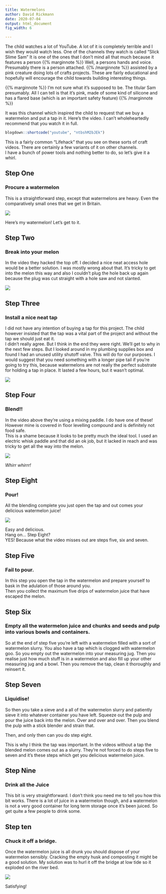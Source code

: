 ```yaml
---
title: Watermelons
author: David Rickmann
date: 2020-07-04
output: html_document
fig_width: 6

---
```



The child watches a lot of YouTube. A lot of it is completely terrible and I wish they would watch less.
One of the channels they watch is called "Slick Slime Sam" It is one of the ones that I don't mind all that much because it features a person {{% marginnote %}} Well, a persons hands and voice. Presumably there is a person attached.  {{% /marginnote %}} assisted by a pink creature  doing lots of crafts projects. These are fairly educational and hopefully will encourage the child towards building interesting things. 

{{% marginnote %}} I'm not sure what it's supposed to be. The titular Sam presumably. All I can tell is that it's pink, made of some kind of silicone and has a flared base (which is an important safety feature)  {{% /marginnote %}}

It was this channel which inspired the child to request that we buy a watermelon and put a tap in it.
Here's the video. I can't wholeheartedly recommend that you watch it in full. 


```r
blogdown::shortcode("youtube", "ntbshM2bJEk")
```

This is a fairly common "Lifehack" that you see on these sorts of craft videos. There are certainly a few variants of it on other channels.  
I have a bunch of power tools and nothing better to do, so let's give it a whirl.


## Step One
### Procure a watermelon

This is a straightforward step, except that watermelons are heavy. Even the comparatively small ones that we get in Britain.

![](/img/watermelon/melon.jpg)

Here's my watermelon! Let's get to it.


## Step Two
### Break into your melon

In the video they hacked the top off. I decided a nice neat access hole would be a better solution.
I was mostly wrong about that. It's tricky to get into the melon this way and also I couldn't plug the hole back up again because the plug was cut straight with a hole saw and not slanted.

![](/img/watermelon/hole.jpg)

## Step Three
### Install a nice neat tap

I did not have any intention of buying a tap for this project. The child however insisted that the tap was a vital part of the project and without the tap we should just eat it.  
I didn't really agree. But I think in the end they were right.
We'll get to why in the next few steps. But I looked around in my plumbing supplies box and found I had an unused utility shutoff valve. This will do for our purposes.
I would suggest that you need something with a longer pipe tail if you're going to try this, because watermelons are not really the perfect substrate for holding a tap in place. It lasted a few hours, but it wasn't optimal.

![](/img/watermelon/tap.jpg)

## Step Four
### Blend!!

In the video above they're using a mixing paddle. I do have one of these!   
However mine is covered in floor levelling compound and is definitely not food safe.   
This is a shame because it looks to be pretty much the ideal tool. I used an electric whisk paddle and that did an ok job, but it lacked in reach and was tricky to get all the way into the melon. 

![](/img/watermelon/blend.jpg)

*Whirr whirrr!*

## Step Eight
### Pour!

All the blending complete you just open the tap and out comes your delicious watermelon juice!

![](/img/watermelon/pour.jpg)

Easy and delicious.   
Hang on... Step Eight?   
YES! Because what the video misses out are steps five, six and seven.   

## Step Five
### Fail to pour.

In this step you open the tap in the watermelon and prepare yourself to bask in the adulation of those around you.   
Then you collect the maximum five drips of watermelon juice that have escaped the melon.

## Step Six
### Empty all the watermelon juice and chunks and seeds and pulp into various bowls and containers.

So at the end of step five you're left with a watermelon filled with a sort of watermelon slurry. You also have a tap which is clogged with watermelon goo.
So you empty out the watermelon into your measuring jug. Then you realise just how much stuff is in a watermelon and also fill up your other measuring jug and a bowl. 
Then you remove the tap, clean it thoroughly and reinsert it.

## Step Seven
### Liquidise!

So then you take a sieve and a all of the watermelon slurry and patiently sieve it into whatever container you have left. Squeeze out the pulp and pour the juice back into the melon. Over and over and over.
Then you blend the pulp with a stick blender and strain that.

Then, and only then can you do step eight.

This is why I think the tap was important. In the videos without a tap the blended melon comes out as a slurry.
They're not forced to do steps five to seven and it's these steps which get you delicious watermelon juice.


## Step Nine
### Drink all the Juice

This bit is very straightforward. I don't think you need me to tell you how this bit works.
There is a lot of juice in a watermelon though, and a watermelon is not a very good container for long term storage once it's been juiced. So get quite a few people to drink some.

## Step ten
### Chuck it off a bridge.

Once the watermelon juice is all drunk you should dispose of your watermelon sensibly. Cracking the empty husk and composting it might be a good solution. 
My solution was to hurl it off the bridge at low tide so it exploded on the river bed.

![](/img/watermelon/smash.jpg)

Satisfying!




